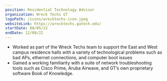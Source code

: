 ```yaml
---
position: Residential Technology Advisor
organization: Wreck Techs GT
logoPath: /icons/wrecktechs-icon.jpeg
websiteLink: https://wrecktechs.gatech.edu/
startDate: 08/05/22
endDate: 12/09/22
---
```


- Worked as part of the Wreck Techs team to support the East and West campus residence halls with a variety of technological problems such as bad APs, ethernet connections, and computer boot issues
- Gained a working familiarity with a suite of network troubleshooting tools such as Cisco Prime, Aruba Airwave, and GT’s own proprietary software Book of Knowledge.
